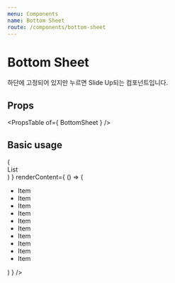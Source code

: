 ```yaml
---
menu: Components
name: Bottom Sheet
route: /components/bottom-sheet
---
```



# Bottom Sheet

하단에 고정되어 있지만 누르면 Slide Up되는 컴포넌트입니다.

## Props

<PropsTable of={ BottomSheet } />

## Basic usage

<Playground>
  <BottomSheet
    title="Bottom Sheet"
    badgeCount={ 101 }
    renderFixedContent={ () => (<div>List</div>) }
    renderContent={ () => (
      <ul style={{ margin: 0 }}>
        <li>Item</li>
        <li>Item</li>
        <li>Item</li>
        <li>Item</li>
        <li>Item</li>
        <li>Item</li>
        <li>Item</li>
        <li>Item</li>
        <li>Item</li>
        <li>Item</li>
      </ul>
    ) }
  />
</Playground>
